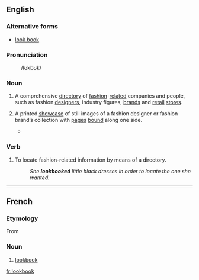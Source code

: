 ==English==

===Alternative forms===
* [[look book]]

===Pronunciation===
: /lʊkbʊk/

===Noun===
{{en-noun}}

# {{label|en|fashion|colloquial}} A comprehensive [[directory]] of [[fashion]]-[[related]] companies and people, such as fashion [[designer]]s, industry figures, [[brands]] and [[retail]] [[stores]].
# {{label|en|fashion|colloquial}} A printed [[showcase]] of still images of a fashion designer or fashion brand’s collection with [[pages]] [[bound]] along one side.
#* {{quote-news|date=June 11, 2009|author=Eric Wilson|title=Why Round Sunglasses? A Style Investigation|work=New York Times|url=http://www.nytimes.com/2009/06/11/fashion/11SUNGLASSES.html
|passage=A new line called Suno replicated the staging of Mr. Sidibé’s photographs for its '''lookbook''', right down to the checkerboard marble floor.}}

===Verb===
{{en-verb}}

# {{label|en|fashion|colloquial}} To locate fashion-related information by means of a directory.
#: ''She '''lookbooked''' little black dresses in order to locate the one she wanted.''

----

==French==

===Etymology===
From {{etyl|en|fr}}

===Noun===
{{fr-noun|m}}

# [[#English|lookbook]]

[[fr:lookbook]]